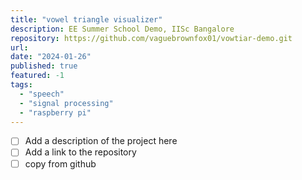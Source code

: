 ```yaml
---
title: "vowel triangle visualizer"
description: EE Summer School Demo, IISc Bangalore
repository: https://github.com/vaguebrownfox01/vowtiar-demo.git
url: 
date: "2024-01-26"
published: true
featured: -1
tags:
  - "speech"
  - "signal processing"
  - "raspberry pi"
---
```


- [ ] Add a description of the project here
- [ ] Add a link to the repository
- [ ] copy from github
